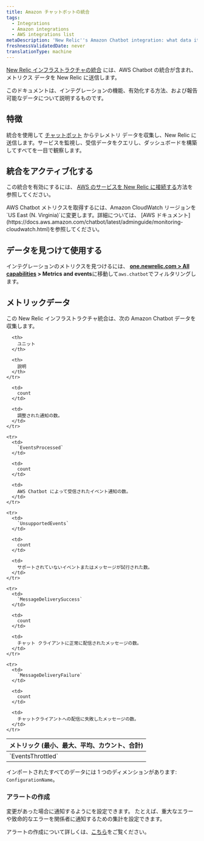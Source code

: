 ```yaml
---
title: Amazon チャットボットの統合
tags:
  - Integrations
  - Amazon integrations
  - AWS integrations list
metaDescription: 'New Relic''s Amazon Chatbot integration: what data it reports, and how to enable it.'
freshnessValidatedDate: never
translationType: machine
---
```


[New Relic インフラストラクチャの統合](/docs/infrastructure/integrations-getting-started/getting-started/introduction-infrastructure-integrations) には、AWS Chatbot の統合が含まれ、メトリクス データを New Relic に送信します。

このドキュメントは、インテグレーションの機能、有効化する方法、および報告可能なデータについて説明するものです。

## 特徴

統合を使用して [チャットボット](https://aws.amazon.com/chatbot/) からテレメトリ データを収集し、New Relic に送信します。サービスを監視し、受信データをクエリし、ダッシュボードを構築してすべてを一目で観察します。

## 統合をアクティブ化する

この統合を有効にするには、 [AWS のサービスを New Relic に接続する](/docs/infrastructure/amazon-integrations/connect/aws-metric-stream/#set-up-metric-stream)方法を参照してください。

<Callout variant="important">
  AWS Chatbot メトリクスを取得するには、Amazon CloudWatch リージョンを `US East (N. Virginia)`に変更します。詳細については、 [AWS ドキュメント](https://docs.aws.amazon.com/chatbot/latest/adminguide/monitoring-cloudwatch.html)を参照してください。
</Callout>

## データを見つけて使用する

インテグレーションのメトリクスを見つけるには、 <DNT>**[one.newrelic.com > All capabilities](https://one.newrelic.com/all-capabilities) > Metrics and events**</DNT>に移動して`aws.chatbot`でフィルタリングします。

## メトリックデータ

この New Relic インフラストラクチャ統合は、次の Amazon Chatbot データを収集します。

<table>
  <thead>
    <tr>
      <th style={{ width: "200px" }}>
        メトリック (最小、最大、平均、カウント、合計)
      </th>

      <th>
        ユニット
      </th>

      <th>
        説明
      </th>
    </tr>
  </thead>

  <tbody>
    <tr>
      <td>
        `EventsThrottled`
      </td>

      <td>
        count
      </td>

      <td>
        調整された通知の数。
      </td>
    </tr>

    <tr>
      <td>
        `EventsProcessed`
      </td>

      <td>
        count
      </td>

      <td>
        AWS Chatbot によって受信されたイベント通知の数。
      </td>
    </tr>

    <tr>
      <td>
        `UnsupportedEvents`
      </td>

      <td>
        count
      </td>

      <td>
        サポートされていないイベントまたはメッセージが試行された数。
      </td>
    </tr>

    <tr>
      <td>
        `MessageDeliverySuccess`
      </td>

      <td>
        count
      </td>

      <td>
        チャット クライアントに正常に配信されたメッセージの数。
      </td>
    </tr>

    <tr>
      <td>
        `MessageDeliveryFailure`
      </td>

      <td>
        count
      </td>

      <td>
        チャットクライアントへの配信に失敗したメッセージの数。
      </td>
    </tr>
  </tbody>
</table>

インポートされたすべてのデータには 1 つのディメンションがあります: `ConfigurationName`。

### アラートの作成

変更があった場合に通知するように<InlinePopover type="alerts"/>を設定できます。 たとえば、重大なエラーや致命的なエラーを関係者に通知するための集計を設定できます。

アラートの作成について詳しくは、[こちら](/docs/alerts-applied-intelligence/new-relic-alerts/learn-alerts/introduction-alerts/)をご覧ください。
